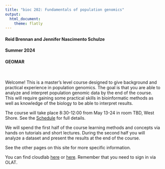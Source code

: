 ```yaml
---
title: "bioc 202: Fundamentals of population genomics"
output:
  html_document:
    theme: flatly
---
```


#### Reid Brennan and Jennifer Nascimento Schulze
#### Summer 2024
#### GEOMAR

<br>

Welcome! This is a master's level course designed to give background and practical experience in population genomics. The goal is that you are able to analyze and interpret population genomic data by the end of the course. This will require gaining some practical skills in bioinformatic methods as well as knowledge of the biology to be able to interpret results.

The course will take place 8:30-12:00 from May 13-24 in room TBD, West Shore. See the [Schedule](https://rsbrennan.github.io/EvolutionaryGenomics_2024/schedule.html) for full details.

We will spend the first half of the course learning methods and concepts via hands on tutorials and short lectures. During the second half you will analyze a dataset and present the results at the end of the course.

See the other pages on this site for more specific information. 

You can find cloudlab [here](https://lms.uni-kiel.de/auth/RepositoryEntry/5309268072/CourseNode/107413362968797) or [here](https://lms.uni-kiel.de/url/RepositoryEntry/5309268072). Remember that you need to sign in via OLAT.

